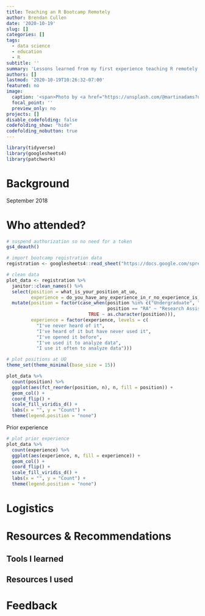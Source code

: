 ```yaml
---
title: Teaching an R Bootcamp Remotely
author: Brendan Cullen
date: '2020-10-19'
slug: []
categories: []
tags:
  - data science
  - education
  - R
subtitle: ''
summary: 'Lessons learned from my first experience teaching R remotely and a collection of resources & tools I found really useful'
authors: []
lastmod: '2020-10-19T10:26:32-07:00'
featured: no
image:
  caption: '<span>Photo by <a href="https://unsplash.com/@martinadams?utm_source=unsplash&amp;utm_medium=referral&amp;utm_content=creditCopyText">Martin Adams</a> on <a href="https://unsplash.com/s/photos/sky?utm_source=unsplash&amp;utm_medium=referral&amp;utm_content=creditCopyText">Unsplash</a></span>'
  focal_point: ''
  preview_only: no
projects: []
disable_codefolding: false
codefolding_show: "hide"
codefolding_nobutton: true 
---
```


```r
library(tidyverse)
library(googlesheets4)
library(patchwork)
```


# Background

September 2018 

# Who attended? 

```r
# suspend authorization so no need for a token
gs4_deauth()

# import bootcamp registration data 
registration <- googlesheets4::read_sheet("https://docs.google.com/spreadsheets/d/1wcGdQU7Vkg3XLvu0mArQx_gcSt0xHztbXmAmnj_tqmE/edit?usp=sharing")

# clean data
plot_data <- registration %>% 
  janitor::clean_names() %>% 
  select(position = what_is_your_position_at_uo,
         experience = do_you_have_any_experience_in_r_no_experience_is_required) %>%
  mutate(position = factor(case_when(position %in% c("Undergraduate", "Undergraduate student") ~ "Undergrad Student", 
                                     position == "RA" ~ "Research Assistant",
                              TRUE ~ as.character(position))),
         experience = factor(experience, levels = c(
           "I've never heard of it",
           "I've heard of it but have never used it",
           "I've opened it before",
           "I've used it to analyze data",
           "I use it often to analyze data")))

# plot positions at UO
theme_set(theme_minimal(base_size = 15))

plot_data %>% 
  count(position) %>% 
  ggplot(aes(fct_reorder(position, n), n, fill = position)) + 
  geom_col() +
  coord_flip() + 
  scale_fill_viridis_d() + 
  labs(x = "", y = "Count") + 
  theme(legend.position = "none")
```


Prior experience

```r
# plot prior experience 
plot_data %>% 
  count(experience) %>% 
  ggplot(aes(experience, n, fill = experience)) + 
  geom_col() +
  coord_flip() + 
  scale_fill_viridis_d() + 
  labs(x = "", y = "Count") + 
  theme(legend.position = "none")
```


# Logistics 

# Resources & Recommendations

## Tools I learned 

## Resources I used

# Feedback 

